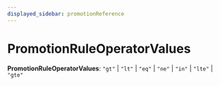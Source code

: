 ```yaml
---
displayed_sidebar: promotionReference
---
```



# PromotionRuleOperatorValues

 **PromotionRuleOperatorValues**: `"gt"` \| `"lt"` \| `"eq"` \| `"ne"` \| `"in"` \| `"lte"` \| `"gte"`
